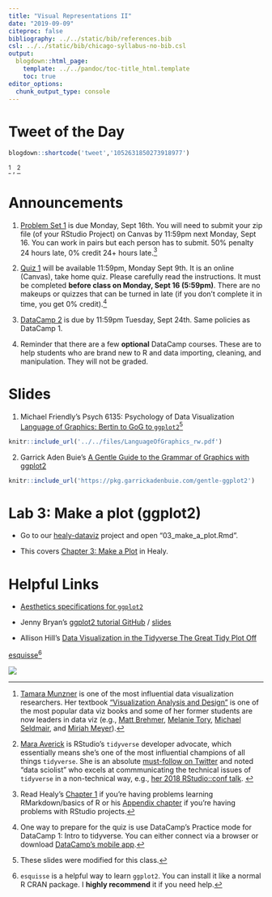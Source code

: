 ```yaml
---
title: "Visual Representations II"
date: "2019-09-09"
citeproc: false
bibliography: ../../static/bib/references.bib
csl: ../../static/bib/chicago-syllabus-no-bib.csl
output:
  blogdown::html_page:
    template: ../../pandoc/toc-title_html.template
    toc: true
editor_options: 
  chunk_output_type: console
---
```


# Tweet of the Day

```r
blogdown::shortcode('tweet','1052631850273918977')
```

^[[Tamara Munzner](https://www.cs.ubc.ca/~tmm/) is one of the most influential data visualization researchers. Her textbook ["Visualization Analysis and Design"](https://www.amazon.com/Visualization-Analysis-Design-AK-Peters-dp-1466508914/dp/1466508914/ref=mt_hardcover?_encoding=UTF8&me=&qid=) is one of the most popular data viz books and some of her former students are now leaders in data viz (e.g., [Matt Brehmer](https://mattbrehmer.github.io/), [Melanie Tory](https://www.melanietory.com/), [Michael Seldmair](https://homepage.univie.ac.at/michael.sedlmair/), and [Miriah Meyer](https://www.cs.utah.edu/~miriah/)).] , ^[[Mara Averick](https://twitter.com/dataandme) is RStudio's `tidyverse` developer advocate, which essentially means she's one of the most influential champions of all things `tidyverse`. She is an absolute [must-follow on Twitter](https://twitter.com/edwin_thoen/status/901740217987719170) and noted "data sciolist" who excels at commmunicating the technical issues of `tidyverse` in a non-technical way, e.g., [her 2018 RStudio::conf talk](https://www.rstudio.com/resources/videos/phrasing-communicating-data-science-through-tweets-gifs-and-classic-misdirection/). ]

# Announcements

1. [Problem Set 1](../../assignment/01-problem-set.html) is due Monday, Sept 16th. You will need to submit your zip file (of your RStudio Project) on Canvas by 11:59pm next Monday, Sept 16. You can work in pairs but each person has to submit. 50% penalty 24 hours late, 0% credit 24+ hours late.^[Read Healy's [Chapter 1](http://socviz.co/gettingstarted.html#work-in-plain-text-using-rmarkdown) if you're having problems learning RMarkdown/basics of R or his [Appendix chapter](http://socviz.co/appendix.html#managing-projects-and-files) if you're having problems with RStudio projects.]

2. [Quiz 1](../../assignment/01-quiz.html) will be available 11:59pm, Monday Sept 9th. It is an online (Canvas), take home quiz. Please carefully read the instructions. It must be completed **before class on Monday, Sept 16 (5:59pm)**. There are no makeups or quizzes that can be turned in late (if you don't complete it in time, you get 0% credit).^[One way to prepare for the quiz is use DataCamp's Practice mode for DataCamp 1: Intro to tidyverse. You can either connect via a browser or download [DataCamp's mobile app](https://www.datacamp.com/mobile/).]

3. [DataCamp 2](../../assignment/02-datacamp.html) is due by 11:59pm Tuesday, Sept 24th. Same policies as DataCamp 1.

4. Reminder that there are a few **optional** DataCamp courses. These are to help students who are brand new to R and data importing, cleaning, and manipulation. They will not be graded.

# Slides

1. Michael Friendly's Psych 6135: Psychology of Data Visualization [Language of Graphics: Bertin to GoG to `ggplot2`](../../files/LanguageOfGraphics_rw.pdf)^[These slides were modified for this class.]

```r
knitr::include_url('../../files/LanguageOfGraphics_rw.pdf')
```

2. Garrick Aden Buie's [A Gentle Guide to the Grammar of Graphics
with ggplot2](https://pkg.garrickadenbuie.com/gentle-ggplot2)

```r
knitr::include_url('https://pkg.garrickadenbuie.com/gentle-ggplot2')
```

# Lab 3: Make a plot (ggplot2)

- Go to our [healy-dataviz](https://rstudio.cloud/spaces/22733/project/160035) project and open "03_make_a_plot.Rmd".

- This covers [Chapter 3: Make a Plot](http://socviz.co/makeplot.html#makeplot) in Healy. 

# Helpful Links

- [Aesthetics specifications for `ggplot2`](https://ggplot2.tidyverse.org/articles/ggplot2-specs.html)

- Jenny Bryan's [ggplot2 tutorial GitHub](https://github.com/jennybc/ggplot2-tutorial) / [slides](https://speakerdeck.com/jennybc/ggplot2-tutorial)

- Allison Hill's [Data Visualization in the Tidyverse The Great Tidy Plot Off](https://alison.netlify.com/uo-tidy-bakeoff/)

[esquisse](https://github.com/dreamRs/esquisse)^[`esquisse` is a helpful way to learn `ggplot2`. You can install it like a normal R CRAN package. I **highly recommend** it if you need help.]

![](https://raw.githubusercontent.com/wesslen/dsba5122-fall2019/master/static/images/class/esquisse.gif)
